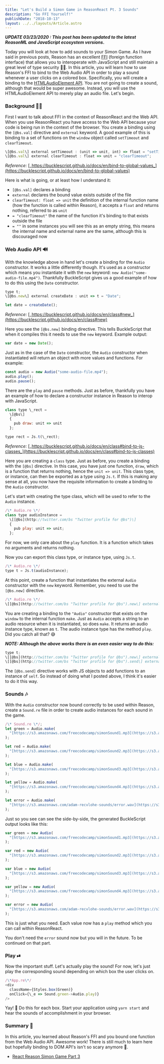 ```yaml
---
title: "Let's Build a Simon Game in ReasonReact Pt. 3 Sounds"
description: "Go FFI Yourself!"
publishDate: "2018-10-13"
layout: ../../layouts/Article.astro
---
```


**_UPDATE 03/23/2020 : This post has been updated to the latest ReasonML and JavaScript ecosystem versions_.**

Today you will look at how to add sounds to your Simon Game. As I have said in previous posts, Reason has an excellent [FFI](https://reasonml.github.io/docs/en/external#docsNav) (foreign function interface) that allows you to interoperate with JavaScript and still maintain a great level of type security 👮‍♀️. In this article, you will learn how to use Reason's FFI to bind to the Web Audio API in order to play a sound whenever a user clicks on a colored box. Specifically, you will create a binding to the [HTMLAudioElement API](https://developer.mozilla.org/en-US/docs/Web/API/HTMLAudioElement#Methods). You are not going to create a sound, although that would be super awesome. Instead, you will use the HTMLAudioElement API to merely play an audio file. Let's begin.

### Background 👨‍🏫

First I want to talk about FFI in the context of ReasonReact and the Web API. When you use ReasonReact you have access to the Web API because your code is being run in the context of the browser. You create a binding using the `[@bs.val]` directive and `external` keyword. A good example of this is binding to a set of functions on the `window` object called `setTimeout` and `clearTimeout`.

```javascript
\[@bs.val\] external setTimeout : (unit => unit, int) => float = "setTimeout";
\[@bs.val\] external clearTimeout : float => unit = "clearTimeout";
```

_Reference:_ [_https://bucklescript.github.io/docs/en/bind-to-global-values_](https://bucklescript.github.io/docs/en/bind-to-global-values)

Here is what is going, or at least how I understand it:

- `[@bs.val]` declares a binding
- `external` declares the bound value exists outside of the file
- `clearTimeout: float => unit` the definition of the internal function name (how the function is called within Reason), it accepts a `float` and returns nothing, referred to as `unit`
- `= "clearTimeout"` the name of the function it's binding to that exists outside the file
- `= ""` in some instances you will see this as an empty string, this means the internal name and external name are the same, although this is discouraged now

### Web Audio API 🔊

With the knowledge above in hand let's create a binding for the `Audio` constructor. It works a little differently though. It's used as a constructor which means you instantiate it with the `new` keyword: `new Audio("some-audio-file.mp4")`. Thankfully BuckleScript gives us a good example of how to do this using the `Date` constructor.

```javascript
type t;
\[@bs.new\] external createDate : unit => t = "Date";

let date = createDate();
```

_Reference:_ [_https://bucklescript.github.io/docs/en/class#new_](https://bucklescript.github.io/docs/en/class#new)

Here you see the `[@bs.new]` binding directive. This tells BuckleScript that when it compiles this it needs to use the `new` keyword. Example output:

```javascript
var date = new Date();
```

Just as in the case of the `Date` constructor, the `Audio` constructor when instantiated will return an object with more values and functions. For example:

```javascript
const audio = new Audio("some-audio-file.mp4");
audio.play();
audio.pause();
```

There are the `play` and `pause` methods. Just as before, thankfully you have an example of how to declare a constructor instance in Reason to interop with JavaScript.

```javascript
class type \_rect =
  \[@bs\]
  {
    pub draw: unit => unit
  };

type rect = Js.t(\_rect);
```

_Reference:_ [_https://bucklescript.github.io/docs/en/class#bind-to-js-classes_](https://bucklescript.github.io/docs/en/class#bind-to-js-classes)

Here you are creating a `class` type. Just as before, you create a binding with the `[@bs]` directive. In this case, you have just one function, `draw`, which is a function that returns nothing, hence the `unit => unit`. This class type, or instance, can then be exported as a type using `Js.t`. If this is making any sense at all, you now have the requisite information to create a binding to the `Audio` constructor.

Let's start with creating the type class, which will be used to refer to the `Audio` instance.

```javascript
/\* Audio.re \*/
class type audioInstance =
  \[[@bs](http://twitter.com/bs "Twitter profile for @bs")\]
  {
    pub play: unit => unit;
  };
```

For now, we only care about the `play` function. It is a function which takes no arguments and returns nothing.

Now you can export this class type, or instance type, using `Js.t`.

```javascript
/\* Audio.re \*/
type t = Js.t(audioInstance);
```

At this point, create a function that instantiates the external `Audio` constructor with the `new` keyword. Remember, you need to use the `[@bs.new]` directive.

```javascript
/\* Audio.re \*/
\[[@bs](http://twitter.com/bs "Twitter profile for @bs").new\] external make: string => t = "Audio";
```

You are creating a binding to the `"Audio"` constructor that exists on the `window` to the internal function `make`. Just as `Audio` accepts a string to an audio resource when it is instantiated, so does `make`. It returns an audio instance type, known as `t`. The audio instance type has the method `play`. Did you catch all that? 😅

**_NOTE: Although the above works there is an even easier way to do this:_**

```javascript
type t;
\[[@bs](http://twitter.com/bs "Twitter profile for @bs").new\] external make: string => t = "Audio";
\[[@bs](http://twitter.com/bs "Twitter profile for @bs").send\] external play: t => unit = "play";
```

The `[@bs.send]` directive works with JS objects to add functions to an instance of `self`. So instead of doing what I posted above, I think it's easier to do it this way.

### Sounds 🎶

With the `Audio` constructor now bound correctly to be used within Reason, create a `Sound.re` file in order to create audio instances for each sound in the game.

```javascript
/\* Sound.re \*/;
let green = Audio.make(
  "[https://s3.amazonaws.com/freecodecamp/simonSound1.mp3](https://s3.amazonaws.com/freecodecamp/simonSound1.mp3)"
);

let red = Audio.make(
  "[https://s3.amazonaws.com/freecodecamp/simonSound2.mp3](https://s3.amazonaws.com/freecodecamp/simonSound2.mp3)"
);

let blue = Audio.make(
  "[https://s3.amazonaws.com/freecodecamp/simonSound3.mp3](https://s3.amazonaws.com/freecodecamp/simonSound3.mp3)"
);

let yellow = Audio.make(
  "[https://s3.amazonaws.com/freecodecamp/simonSound4.mp3](https://s3.amazonaws.com/freecodecamp/simonSound4.mp3)"
);

let error = Audio.make(
  "[https://s3.amazonaws.com/adam-recvlohe-sounds/error.wav](https://s3.amazonaws.com/adam-recvlohe-sounds/error.wav)"
);
```

Just so you see can see the side-by-side, the generated BuckleScript output looks like this:

```javascript
var green = new Audio(
  "[https://s3.amazonaws.com/freecodecamp/simonSound1.mp3](https://s3.amazonaws.com/freecodecamp/simonSound1.mp3)"
);

var red = new Audio(
  "[https://s3.amazonaws.com/freecodecamp/simonSound2.mp3](https://s3.amazonaws.com/freecodecamp/simonSound2.mp3)"
);

var blue = new Audio(
  "[https://s3.amazonaws.com/freecodecamp/simonSound3.mp3](https://s3.amazonaws.com/freecodecamp/simonSound3.mp3)"
);

var yellow = new Audio(
  "[https://s3.amazonaws.com/freecodecamp/simonSound4.mp3](https://s3.amazonaws.com/freecodecamp/simonSound4.mp3)"
);

var error = new Audio(
  "[https://s3.amazonaws.com/adam-recvlohe-sounds/error.wav](https://s3.amazonaws.com/adam-recvlohe-sounds/error.wav)"
);
```

This is just what you need. Each value now has a `play` method which you can call within ReasonReact.

You don't need the `error` sound now but you will in the future. To be continued on that part.

### Play ⏯

Now the important stuff. Let's actually play the sound! For now, let's just play the corresponding sound depending on which box the user clicks on.

```javascript
/\*App.re\*/
<div
  className={Styles.box(Green)}
  onClick={\_e => Sound.green->Audio.play)}
/>
```

Yay! 🙌 Do this for each box. Start your application using `yarn start` and hear the sounds of accomplishment in your browser.

### Summary 📝

In this article, you learned about Reason's FFI and you bound one function from the Web Audio API. Awesome work! There is still much to learn here but hopefully binding to DOM API's isn't so scary anymore 👹.

- [React Reason Simon Game Part 3](https://github.com/arecvlohe/reason-react-simon-game/tree/part_3)
